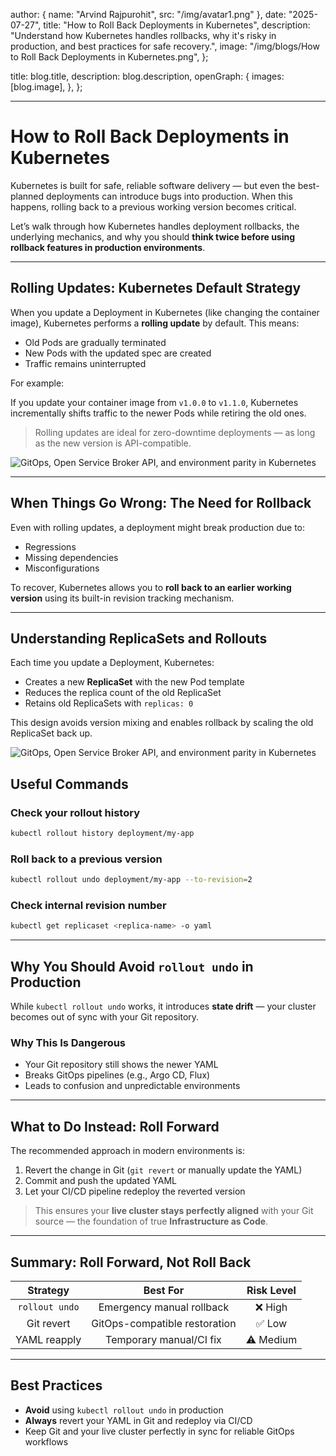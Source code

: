 
  author: { name: "Arvind Rajpurohit", src: "/img/avatar1.png" },
  date: "2025-07-27",
  title: "How to Roll Back Deployments in Kubernetes",
  description:
    "Understand how Kubernetes handles rollbacks, why it's risky in production, and best practices for safe recovery.",
  image:
    "/img/blogs/How to Roll Back Deployments in Kubernetes.png",
};

  title: blog.title,
  description: blog.description,
  openGraph: {
    images: [blog.image],
  },
};



---

# How to Roll Back Deployments in Kubernetes

Kubernetes is built for safe, reliable software delivery — but even the best-planned deployments can introduce bugs into production. When this happens, rolling back to a previous working version becomes critical.

Let’s walk through how Kubernetes handles deployment rollbacks, the underlying mechanics, and why you should **think twice before using rollback features in production environments**.

---

## Rolling Updates: Kubernetes Default Strategy

When you update a Deployment in Kubernetes (like changing the container image), Kubernetes performs a **rolling update** by default. This means:

- Old Pods are gradually terminated  
- New Pods with the updated spec are created  
- Traffic remains uninterrupted  

For example:

If you update your container image from `v1.0.0` to `v1.1.0`, Kubernetes incrementally shifts traffic to the newer Pods while retiring the old ones.

> Rolling updates are ideal for zero-downtime deployments — as long as the new version is API-compatible.

<div style={{ display: 'flex', justifyContent: 'center', alignItems: 'center', height: '70vh' }}>
  <img
    src="/img/blogs/Rolling Update Diagram.png"
    alt="GitOps, Open Service Broker API, and environment parity in Kubernetes"
    style={{ width: '80%', height: '400px', objectFit: 'contain', borderRadius: '1px' }}
  />
</div>

---

## When Things Go Wrong: The Need for Rollback

Even with rolling updates, a deployment might break production due to:

- Regressions  
- Missing dependencies  
- Misconfigurations  

To recover, Kubernetes allows you to **roll back to an earlier working version** using its built-in revision tracking mechanism.

---

## Understanding ReplicaSets and Rollouts

Each time you update a Deployment, Kubernetes:

- Creates a new **ReplicaSet** with the new Pod template  
- Reduces the replica count of the old ReplicaSet  
- Retains old ReplicaSets with `replicas: 0`  

This design avoids version mixing and enables rollback by scaling the old ReplicaSet back up.

<div style={{ display: 'flex', justifyContent: 'center', alignItems: 'center', height: '70vh' }}>
  <img
    src="/img/blogs/ReplicaSet Versioning.png"
    alt="GitOps, Open Service Broker API, and environment parity in Kubernetes"
    style={{ width: '80%', height: '400px', objectFit: 'contain', borderRadius: '1px' }}
  />
</div>

## Useful Commands

### Check your rollout history
```bash
kubectl rollout history deployment/my-app
```

### Roll back to a previous version
```bash
kubectl rollout undo deployment/my-app --to-revision=2
```

### Check internal revision number
```bash
kubectl get replicaset <replica-name> -o yaml
```

---

## Why You Should Avoid `rollout undo` in Production

While `kubectl rollout undo` works, it introduces **state drift** — your cluster becomes out of sync with your Git repository.

### Why This Is Dangerous

- Your Git repository still shows the newer YAML  
- Breaks GitOps pipelines (e.g., Argo CD, Flux)  
- Leads to confusion and unpredictable environments  

---

## What to Do Instead: Roll Forward

The recommended approach in modern environments is:

1. Revert the change in Git (`git revert` or manually update the YAML)  
2. Commit and push the updated YAML  
3. Let your CI/CD pipeline redeploy the reverted version  

> This ensures your **live cluster stays perfectly aligned** with your Git source — the foundation of true **Infrastructure as Code**.

---

## Summary: Roll Forward, Not Roll Back

| **Strategy**     | **Best For**                    | **Risk Level** |
|:----------------:|:-------------------------------:|:--------------:|
| `rollout undo`   | Emergency manual rollback        | ❌ High        |
| Git revert       | GitOps-compatible restoration    | ✅ Low         |
| YAML reapply     | Temporary manual/CI fix          | ⚠️ Medium      |


---

## Best Practices

- **Avoid** using `kubectl rollout undo` in production  
- **Always** revert your YAML in Git and redeploy via CI/CD  
- Keep Git and your live cluster perfectly in sync for reliable GitOps workflows


